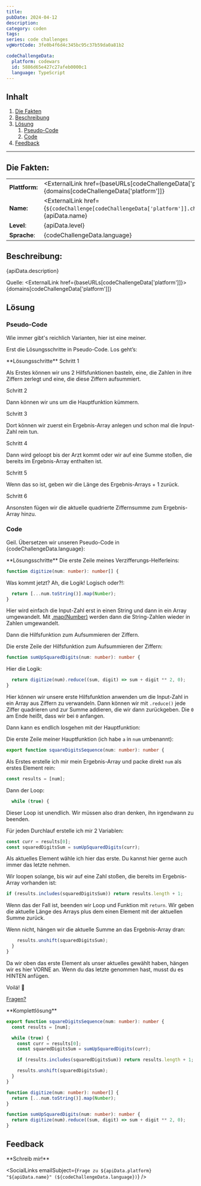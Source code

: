 ```yaml
---
title:
pubDate: 2024-04-12
description:
category: coden
tags:
series: code challenges
vgWortCode: 3fe0b4f6d4c345bc95c37b59da0a81b2

codeChallengeData:
  platform: codewars
  id: 5886d65e427c27afeb0000c1
  language: TypeScript
---
```


## Inhalt

1. [Die Fakten](#)
1. [Beschreibung](#)
1. [Lösung](#)
   1. [Pseudo-Code](#)
   1. [Code](#)
1. [Feedback](#)

---

## Die Fakten:

|                |                                                                                                                                            |
| -------------- | ------------------------------------------------------------------------------------------------------------------------------------------ |
| **Plattform:** | <ExternalLink href={baseURLs[codeChallengeData['platform']]}>{domains[codeChallengeData['platform']]}</ExternalLink>                       |
| **Name:**      | <ExternalLink href={`${codeChallenge[codeChallengeData['platform']].challenge.url}/${codeChallengeData.id}`}>{apiData.name}</ExternalLink> |
| **Level**:     | {apiData.level}                                                                                                                            |
| **Sprache**:   | {codeChallengeData.language}                                                                                                               |

## Beschreibung:

<FetchedMarkdown>{apiData.description}</FetchedMarkdown>

Quelle: <ExternalLink href={baseURLs[codeChallengeData['platform']]}>{domains[codeChallengeData['platform']]}</ExternalLink>

## Lösung

### Pseudo-Code

Wie immer gibt's reichlich Varianten, hier ist eine meiner.

Erst die Lösungsschritte in Pseudo-Code. Los geht’s:

<Accordion>
**Lösungsschritte**

<Accordion>
Schritt 1

Als Erstes können wir uns 2 Hilfsfunktionen basteln, eine, die Zahlen in ihre Ziffern zerlegt und eine, die diese Ziffern aufsummiert.

</Accordion>
<Accordion>
Schritt 2

Dann können wir uns um die Hauptfunktion kümmern.

</Accordion>
<Accordion>
Schritt 3

Dort können wir zuerst ein Ergebnis-Array anlegen und schon mal die Input-Zahl rein tun.

</Accordion>
<Accordion>
Schritt 4

Dann wird geloopt bis der Arzt kommt oder wir auf eine Summe stoßen, die bereits im Ergebnis-Array enthalten ist.

</Accordion>
<Accordion>
Schritt 5

Wenn das so ist, geben wir die Länge des Ergebnis-Arrays + 1 zurück.

</Accordion>
<Accordion>
Schritt 6

Ansonsten fügen wir die aktuelle quadrierte Ziffernsumme zum Ergebnis-Array hinzu.

</Accordion>
</Accordion>

### Code

Geil. Übersetzen wir unseren Pseudo-Code in {codeChallengeData.language}:

<Accordion>
**Lösungsschritte**

<Accordion>
Die erste Zeile meines Verzifferungs-Helferleins:

```ts
function digitize(num: number): number[] {
```

</Accordion>
<Accordion>

Was kommt jetzt? Ah, die Logik! Logisch oder?!:

```ts
  return [...num.toString()].map(Number);
}
```

Hier wird einfach die Input-Zahl erst in einen String und dann in ein Array umgewandelt. Mit [.map(Number)](https://developer.mozilla.org/en-US/docs/Web/JavaScript/Reference/Global_Objects/Array/map#using_parseint_with_map) werden dann die String-Zahlen wieder in Zahlen umgewandelt.

Dann die Hilfsfunktion zum Aufsummieren der Ziffern.

</Accordion>
<Accordion>

Die erste Zeile der Hilfsfunktion zum Aufsummieren der Ziffern:

```ts
function sumUpSquaredDigits(num: number): number {
```

</Accordion>
<Accordion>

Hier die Logik:

```ts
  return digitize(num).reduce((sum, digit) => sum + digit ** 2, 0);
}
```

Hier können wir unsere erste Hilfsfunktion anwenden um die Input-Zahl in ein Array aus Ziffern zu verwandeln. Dann können wir mit <ExternalLink href={docs.array.reduce}>`.reduce()`</ExternalLink> jede Ziffer quadrieren und zur Summe addieren, die wir dann zurückgeben. Die `0` am Ende heißt, dass wir bei `0` anfangen.

Dann kann es endlich losgehen mit der Hauptfunktion:

</Accordion>
<Accordion>

Die erste Zeile meiner Hauptfunktion (ich habe `a` in `num` umbenannt):

```ts
export function squareDigitsSequence(num: number): number {
```

</Accordion>
<Accordion>

Als Erstes erstelle ich mir mein Ergebnis-Array und packe direkt `num` als erstes Element rein:

```ts
const results = [num];
```

</Accordion>
<Accordion>

Dann der Loop:

```ts
  while (true) {
```

Dieser Loop ist unendlich. Wir müssen also dran denken, ihn irgendwann zu beenden.

</Accordion>
<Accordion>

Für jeden Durchlauf erstelle ich mir 2 Variablen:

```ts
const curr = results[0];
const squaredDigitsSum = sumUpSquaredDigits(curr);
```

Als aktuelles Element wähle ich hier das erste. Du kannst hier gerne auch immer das letzte nehmen.

</Accordion>
<Accordion>

Wir loopen solange, bis wir auf eine Zahl stoßen, die bereits im Ergebnis-Array vorhanden ist:

```ts
if (results.includes(squaredDigitsSum)) return results.length + 1;
```

Wenn das der Fall ist, beenden wir Loop und Funktion mit `return`. Wir geben die aktuelle Länge des Arrays plus dem einen Element mit der aktuellen Summe zurück.

</Accordion>
<Accordion>

Wenn nicht, hängen wir die aktuelle Summe an das Ergebnis-Array dran:

```ts
    results.unshift(squaredDigitsSum);
  }
}
```

Da wir oben das erste Element als unser aktuelles gewählt haben, hängen wir es hier VORNE an. Wenn du das letzte genommen hast, musst du es HINTEN anfügen.

</Accordion>
<Accordion>

Voilá! 💪

[Fragen?](#feedback)

</Accordion>
</Accordion>

<Accordion>
**Komplettlösung**

```ts
export function squareDigitsSequence(num: number): number {
  const results = [num];

  while (true) {
    const curr = results[0];
    const squaredDigitsSum = sumUpSquaredDigits(curr);

    if (results.includes(squaredDigitsSum)) return results.length + 1;

    results.unshift(squaredDigitsSum);
  }
}

function digitize(num: number): number[] {
  return [...num.toString()].map(Number);
}

function sumUpSquaredDigits(num: number): number {
  return digitize(num).reduce((sum, digit) => sum + digit ** 2, 0);
}
```

</Accordion>

## Feedback

<Accordion>
**Schreib mir!**

<SocialLinks
  emailSubject={`Frage zu ${apiData.platform} "${apiData.name}" (${codeChallengeData.language})`}
/>

</Accordion>
